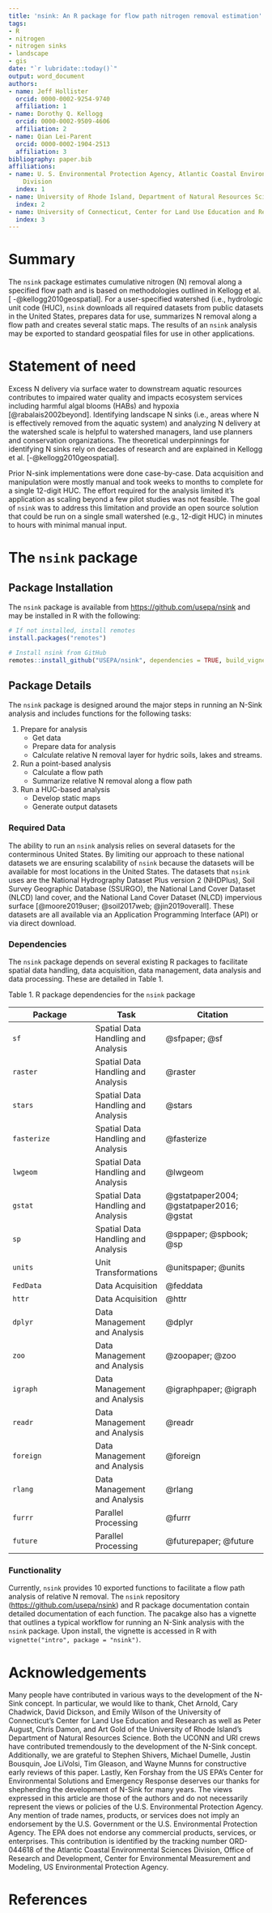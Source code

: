 ```yaml
---
title: 'nsink: An R package for flow path nitrogen removal estimation'
tags:
- R
- nitrogen
- nitrogen sinks
- landscape
- gis
date: "`r lubridate::today()`"
output: word_document
authors:
- name: Jeff Hollister
  orcid: 0000-0002-9254-9740
  affiliation: 1
- name: Dorothy Q. Kellogg
  orcid: 0000-0002-9509-4606
  affiliation: 2
- name: Qian Lei-Parent
  orcid: 0000-0002-1904-2513
  affiliation: 3
bibliography: paper.bib
affiliations:
- name: U. S. Environmental Protection Agency, Atlantic Coastal Environmental Sciences
    Division
  index: 1
- name: University of Rhode Island, Department of Natural Resources Science
  index: 2
- name: University of Connecticut, Center for Land Use Education and Research
  index: 3
---
```

  
  
# Summary

The `nsink` package estimates cumulative nitrogen (N) removal along a specified flow path and is based on methodologies outlined in Kellogg et al. [ -@kellogg2010geospatial]. For a user-specified watershed (i.e., hydrologic unit code (HUC), `nsink` downloads all required datasets from public datasets in the United States, prepares data for use, summarizes N removal along a flow path and creates several static maps.  The results of an `nsink` analysis may be exported to standard geospatial files for use in other applications.  

# Statement of need

Excess N delivery via surface water to downstream aquatic resources contributes to impaired water quality and impacts ecosystem services including harmful algal blooms (HABs) and hypoxia [@rabalais2002beyond]. Identifying landscape N sinks (i.e., areas where N is effectively removed from the aquatic system) and analyzing N delivery at the watershed scale is helpful to watershed managers, land use planners and conservation organizations.  The theoretical underpinnings for identifying N sinks rely on decades of research and are explained in Kellogg et al. [-@kellogg2010geospatial]. 

Prior N-sink implementations were done case-by-case.  Data acquisition and manipulation were mostly manual and took weeks to months to complete for a single 12-digit HUC.  The effort required for the analysis limited it's application as scaling beyond a few pilot studies was not feasible.  The goal of `nsink` was to address this limitation and provide an open source solution that could be run on a single small watershed (e.g., 12-digit HUC) in minutes to hours with minimal manual input.

# The `nsink` package

## Package Installation
The `nsink` package is available from <https://github.com/usepa/nsink> and may be installed in R with the following:

```r
# If not installed, install remotes
install.packages("remotes")

# Install nsink from GitHub
remotes::install_github("USEPA/nsink", dependencies = TRUE, build_vignettes = TRUE)
```

## Package Details

The `nsink` package is designed around the major steps in running an N-Sink analysis and includes functions for the following tasks:

1. Prepare for analysis
    - Get data
    - Prepare data for analysis
    - Calculate relative N removal layer for hydric soils, lakes and streams.
2. Run a point-based analysis 
    - Calculate a flow path 
    - Summarize relative N removal along a flow path
3. Run a HUC-based analysis
    - Develop static maps
    - Generate output datasets

### Required Data

The ability to run an `nsink` analysis relies on several datasets for the conterminous United States.  By limiting our approach to these national datasets we are ensuring scalability of `nsink` because the datasets will be available for most locations in the United States.  The datasets that `nsink` uses are the National Hydrography Dataset Plus version 2 (NHDPlus), Soil Survey Geographic Database (SSURGO), the National Land Cover Dataset (NLCD) land cover, and the National Land Cover Dataset (NLCD) impervious surface [@moore2019user; @soil2017web; @jin2019overall]. These datasets are all available via an Application Programming Interface (API) or via direct download.   

### Dependencies

The `nsink` package depends on several existing R packages to facilitate spatial data handling, data acquisition, data management, data analysis and data processing.  These are detailed in Table 1.  

Table 1. R package dependencies for the `nsink` package

|Package|Task|Citation|
|-------|----|--------|
|`sf`|Spatial Data Handling and Analysis|@sfpaper; @sf|
|`raster`|Spatial Data Handling and Analysis|@raster|
|`stars`|Spatial Data Handling and Analysis|@stars|
|`fasterize`|Spatial Data Handling and Analysis|@fasterize|
|`lwgeom`|Spatial Data Handling and Analysis|@lwgeom|
|`gstat`|Spatial Data Handling and Analysis|@gstatpaper2004; @gstatpaper2016; @gstat|
|`sp`|Spatial Data Handling and Analysis|@sppaper; @spbook; @sp|
|`units`|Unit Transformations|@unitspaper; @units|
|`FedData`|Data Acquisition|@feddata|
|`httr`|Data Acquisition|@httr|
|`dplyr`|Data Management and Analysis|@dplyr|
|`zoo`|Data Management and Analysis|@zoopaper; @zoo|
|`igraph`|Data Management and Analysis|@igraphpaper; @igraph|
|`readr`|Data Management and Analysis|@readr|
|`foreign`|Data Management and Analysis|@foreign|
|`rlang`|Data Management and Analysis|@rlang|
|`furrr`|Parallel Processing|@furrr|
|`future`|Parallel Processing|@futurepaper; @future|


### Functionality

Currently, `nsink` provides 10 exported functions to facilitate a flow path analysis of relative N removal. The `nsink` repository (<https://github.com/usepa/nsink>) and R package documentation contain detailed documentation of each function.  The pacakge also has a vignette that outlines a typical workflow for running an N-Sink analysis with the `nsink` package.  Upon install, the vignette is accessed in R with `vignette("intro", package = "nsink")`. 

# Acknowledgements
    
Many people have contributed in various ways to the development of the N-Sink concept.  In particular, we would like to thank, Chet Arnold, Cary Chadwick, David Dickson, and Emily Wilson of the University of Connecticut's Center for Land Use Education and Research as well as Peter August, Chris Damon, and Art Gold of the University of Rhode Island's Department of Natural Resources Science.  Both the UCONN and URI crews have contributed tremendously to the development of the N-Sink concept.  Additionally, we are grateful to Stephen Shivers, Michael Dumelle, Justin Bousquin, Joe LiVolsi, Tim Gleason, and Wayne Munns for constructive early reviews of this paper. Lastly, Ken Forshay from the US EPA's Center for Environmental Solutions and Emergency Response deserves our thanks for shepherding the development of N-Sink for many years. The views expressed in this article are those of the authors and do not necessarily represent the views or policies of the U.S. Environmental Protection Agency. Any mention of trade names, products, or services does not imply an endorsement by the U.S. Government or the U.S. Environmental Protection Agency. The EPA does not endorse any commercial products, services, or enterprises. This contribution is identified by the tracking number ORD-044618 of the Atlantic Coastal Environmental Sciences Division, Office of Research and Development, Center for Environmental Measurement and Modeling, US Environmental Protection Agency.
    
# References
